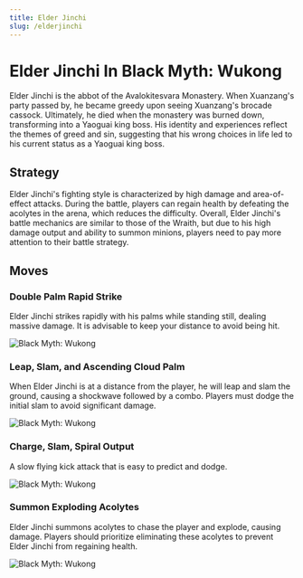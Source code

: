 ```yaml
---
title: Elder Jinchi
slug: /elderjinchi
---
```


# Elder Jinchi In Black Myth: Wukong

Elder Jinchi is the abbot of the Avalokitesvara Monastery. When Xuanzang's party passed by, he became greedy upon seeing Xuanzang's brocade cassock. Ultimately, he died when the monastery was burned down, transforming into a Yaoguai king boss. His identity and experiences reflect the themes of greed and sin, suggesting that his wrong choices in life led to his current status as a Yaoguai king boss.

## Strategy

Elder Jinchi's fighting style is characterized by high damage and area-of-effect attacks. During the battle, players can regain health by defeating the acolytes in the arena, which reduces the difficulty. Overall, Elder Jinchi's battle mechanics are similar to those of the Wraith, but due to his high damage output and ability to summon minions, players need to pay more attention to their battle strategy.

## Moves

### Double Palm Rapid Strike

Elder Jinchi strikes rapidly with his palms while standing still, dealing massive damage. It is advisable to keep your distance to avoid being hit.

<img src="https://image.informedainews.com/j1.gif" alt="Black Myth: Wukong"/>

### Leap, Slam, and Ascending Cloud Palm

When Elder Jinchi is at a distance from the player, he will leap and slam the ground, causing a shockwave followed by a combo. Players must dodge the initial slam to avoid significant damage.

<img src="https://image.informedainews.com/j2.gif" alt="Black Myth: Wukong"/>

### Charge, Slam, Spiral Output

A slow flying kick attack that is easy to predict and dodge.

<img src="https://image.informedainews.com/j3.gif" alt="Black Myth: Wukong"/>

### Summon Exploding Acolytes

Elder Jinchi summons acolytes to chase the player and explode, causing damage. Players should prioritize eliminating these acolytes to prevent Elder Jinchi from regaining health.

<img src="https://image.informedainews.com/j4.gif" alt="Black Myth: Wukong"/>
